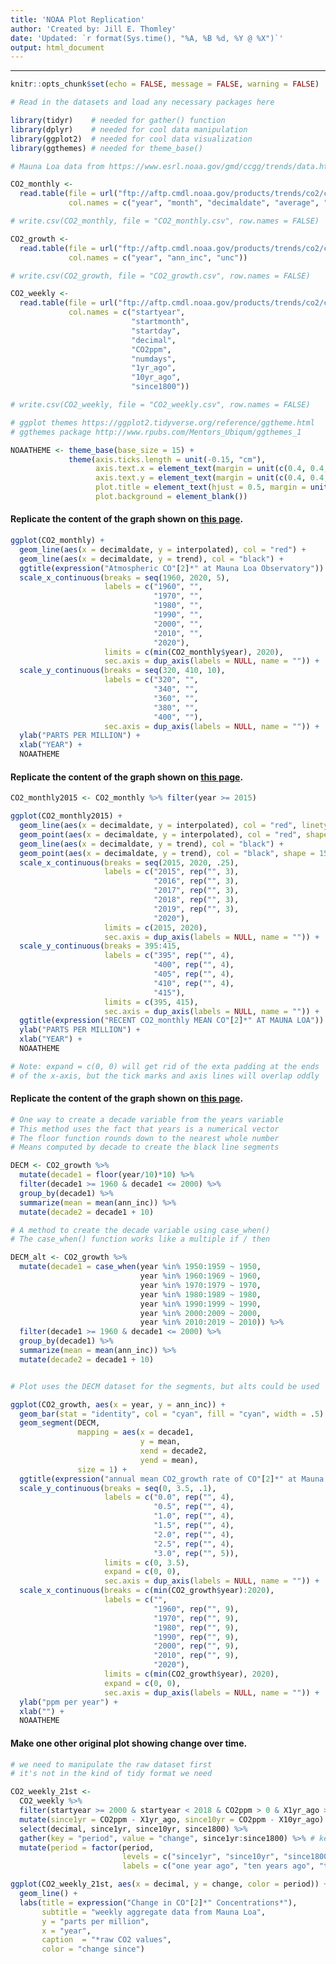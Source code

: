 ```yaml
---
title: 'NOAA Plot Replication'
author: 'Created by: Jill E. Thomley'
date: 'Updated: `r format(Sys.time(), "%A, %B %d, %Y @ %X")`'
output: html_document
---
```


<hr> 

```r
knitr::opts_chunk$set(echo = FALSE, message = FALSE, warning = FALSE)
```

```r
# Read in the datasets and load any necessary packages here

library(tidyr)    # needed for gather() function
library(dplyr)    # needed for cool data manipulation
library(ggplot2)  # needed for cool data visualization
library(ggthemes) # needed for theme_base()

# Mauna Loa data from https://www.esrl.noaa.gov/gmd/ccgg/trends/data.html

CO2_monthly <- 
  read.table(file = url("ftp://aftp.cmdl.noaa.gov/products/trends/co2/co2_mm_mlo.txt"),
             col.names = c("year", "month", "decimaldate", "average", "interpolated", "trend", "numdays"))

# write.csv(CO2_monthly, file = "CO2_monthly.csv", row.names = FALSE)

CO2_growth <- 
  read.table(file = url("ftp://aftp.cmdl.noaa.gov/products/trends/co2/co2_gr_mlo.txt"),
             col.names = c("year", "ann_inc", "unc"))

# write.csv(CO2_growth, file = "CO2_growth.csv", row.names = FALSE)

CO2_weekly <- 
  read.table(file = url("ftp://aftp.cmdl.noaa.gov/products/trends/co2/co2_weekly_mlo.txt"),
             col.names = c("startyear",
                           "startmonth",
                           "startday",
                           "decimal",
                           "CO2ppm",
                           "numdays",
                           "1yr_ago",
                           "10yr_ago",
                           "since1800"))

# write.csv(CO2_weekly, file = "CO2_weekly.csv", row.names = FALSE)
```

```r
# ggplot themes https://ggplot2.tidyverse.org/reference/ggtheme.html
# ggthemes package http://www.rpubs.com/Mentors_Ubiqum/ggthemes_1

NOAATHEME <- theme_base(base_size = 15) +
             theme(axis.ticks.length = unit(-0.15, "cm"),
                   axis.text.x = element_text(margin = unit(c(0.4, 0.4, 0.4, 0.4), "cm")), 
                   axis.text.y = element_text(margin = unit(c(0.4, 0.4, 0.4, 0.4), "cm")),
                   plot.title = element_text(hjust = 0.5, margin = unit(c(0, 0, -0.4, 0), "cm")),
                   plot.background = element_blank())
```

#### Replicate the content of the graph shown on [this page](https://www.esrl.noaa.gov/gmd/ccgg/trends/full.html).

```r
ggplot(CO2_monthly) +
  geom_line(aes(x = decimaldate, y = interpolated), col = "red") +
  geom_line(aes(x = decimaldate, y = trend), col = "black") +
  ggtitle(expression("Atmospheric CO"[2]*" at Mauna Loa Observatory")) +
  scale_x_continuous(breaks = seq(1960, 2020, 5), 
                     labels = c("1960", "", 
                                "1970", "", 
                                "1980", "", 
                                "1990", "", 
                                "2000", "",
                                "2010", "", 
                                "2020"),
                     limits = c(min(CO2_monthly$year), 2020),
                     sec.axis = dup_axis(labels = NULL, name = "")) +  
  scale_y_continuous(breaks = seq(320, 410, 10), 
                     labels = c("320", "",
                                "340", "",
                                "360", "",
                                "380", "",
                                "400", ""),
                     sec.axis = dup_axis(labels = NULL, name = "")) +
  ylab("PARTS PER MILLION") +
  xlab("YEAR") +
  NOAATHEME
```

#### Replicate the content of the graph shown on [this page](https://www.esrl.noaa.gov/gmd/ccgg/trends/index.html).

```r
CO2_monthly2015 <- CO2_monthly %>% filter(year >= 2015)

ggplot(CO2_monthly2015) +
  geom_line(aes(x = decimaldate, y = interpolated), col = "red", linetype = 5) +
  geom_point(aes(x = decimaldate, y = interpolated), col = "red", shape = 18) +
  geom_line(aes(x = decimaldate, y = trend), col = "black") +
  geom_point(aes(x = decimaldate, y = trend), col = "black", shape = 15) +
  scale_x_continuous(breaks = seq(2015, 2020, .25), 
                     labels = c("2015", rep("", 3), 
                                "2016", rep("", 3),
                                "2017", rep("", 3),
                                "2018", rep("", 3),
                                "2019", rep("", 3),
                                "2020"),
                     limits = c(2015, 2020),
                     sec.axis = dup_axis(labels = NULL, name = "")) +
  scale_y_continuous(breaks = 395:415, 
                     labels = c("395", rep("", 4),
                                "400", rep("", 4),
                                "405", rep("", 4),
                                "410", rep("", 4),
                                "415"),
                     limits = c(395, 415),
                     sec.axis = dup_axis(labels = NULL, name = "")) +
  ggtitle(expression("RECENT CO2_monthly MEAN CO"[2]*" AT MAUNA LOA")) +
  ylab("PARTS PER MILLION") +
  xlab("YEAR") +
  NOAATHEME

# Note: expand = c(0, 0) will get rid of the exta padding at the ends
# of the x-axis, but the tick marks and axis lines will overlap oddly 
```

#### Replicate the content of the graph shown on [this page](https://www.esrl.noaa.gov/gmd/ccgg/trends/gr.html).

```r
# One way to create a decade variable from the years variable
# This method uses the fact that years is a numerical vector
# The floor function rounds down to the nearest whole number
# Means computed by decade to create the black line segments

DECM <- CO2_growth %>% 
  mutate(decade1 = floor(year/10)*10) %>%
  filter(decade1 >= 1960 & decade1 <= 2000) %>%
  group_by(decade1) %>%
  summarize(mean = mean(ann_inc)) %>%
  mutate(decade2 = decade1 + 10)

# A method to create the decade variable using case_when()
# The case_when() function works like a multiple if / then  

DECM_alt <- CO2_growth %>% 
  mutate(decade1 = case_when(year %in% 1950:1959 ~ 1950,
                             year %in% 1960:1969 ~ 1960,
                             year %in% 1970:1979 ~ 1970,
                             year %in% 1980:1989 ~ 1980,
                             year %in% 1990:1999 ~ 1990,
                             year %in% 2000:2009 ~ 2000,
                             year %in% 2010:2019 ~ 2010)) %>%
  filter(decade1 >= 1960 & decade1 <= 2000) %>%
  group_by(decade1) %>%
  summarize(mean = mean(ann_inc)) %>%
  mutate(decade2 = decade1 + 10)


# Plot uses the DECM dataset for the segments, but alts could be used

ggplot(CO2_growth, aes(x = year, y = ann_inc)) +
  geom_bar(stat = "identity", col = "cyan", fill = "cyan", width = .5) +
  geom_segment(DECM, 
               mapping = aes(x = decade1, 
                             y = mean, 
                             xend = decade2, 
                             yend = mean), 
               size = 1) +
  ggtitle(expression("annual mean CO2_growth rate of CO"[2]*" at Mauna Loa")) +
  scale_y_continuous(breaks = seq(0, 3.5, .1), 
                     labels = c("0.0", rep("", 4), 
                                "0.5", rep("", 4),
                                "1.0", rep("", 4),
                                "1.5", rep("", 4),
                                "2.0", rep("", 4), 
                                "2.5", rep("", 4),
                                "3.0", rep("", 5)),
                     limits = c(0, 3.5),
                     expand = c(0, 0),
                     sec.axis = dup_axis(labels = NULL, name = "")) +
  scale_x_continuous(breaks = c(min(CO2_growth$year):2020),
                     labels = c("", 
                                "1960", rep("", 9),
                                "1970", rep("", 9),
                                "1980", rep("", 9),
                                "1990", rep("", 9), 
                                "2000", rep("", 9),
                                "2010", rep("", 9),
                                "2020"),              
                     limits = c(min(CO2_growth$year), 2020),
                     expand = c(0, 0),
                     sec.axis = dup_axis(labels = NULL, name = "")) +
  ylab("ppm per year") +
  xlab("") +
  NOAATHEME
```


#### Make one other original plot showing change over time.

```r
# we need to manipulate the raw dataset first
# it's not in the kind of tidy format we need

CO2_weekly_21st <- 
  CO2_weekly %>% 
  filter(startyear >= 2000 & startyear < 2018 & CO2ppm > 0 & X1yr_ago > 0 & X10yr_ago > 0 ) %>%
  mutate(since1yr = CO2ppm - X1yr_ago, since10yr = CO2ppm - X10yr_ago) %>% 
  select(decimal, since1yr, since10yr, since1800) %>%
  gather(key = "period", value = "change", since1yr:since1800) %>% # key is new column that tells you where the stacked or gathered values come from(grouping var). value = change the name where the contents of the column go. c(sin1yr,sin10yr,since1800)
  mutate(period = factor(period, 
                         levels = c("since1yr", "since10yr", "since1800"),
                         labels = c("one year ago", "ten years ago", "the year 1800")))
```

```r
ggplot(CO2_weekly_21st, aes(x = decimal, y = change, color = period)) +
  geom_line() +
  labs(title = expression("Change in CO"[2]*" Concentrations*"), 
       subtitle = "weekly aggregate data from Mauna Loa",
       y = "parts per million",
       x = "year",
       caption  = "*raw CO2 values",
       color = "change since")
```



